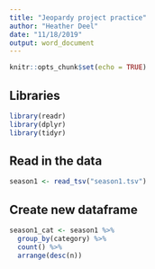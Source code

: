 ```yaml
---
title: "Jeopardy project practice"
author: "Heather Deel"
date: "11/18/2019"
output: word_document
---
```


```r
knitr::opts_chunk$set(echo = TRUE)
```

## Libraries
```r
library(readr)
library(dplyr)
library(tidyr)
```


## Read in the data
```r
season1 <- read_tsv("season1.tsv")
```

## Create new dataframe
```r
season1_cat <- season1 %>%
  group_by(category) %>% 
  count() %>% 
  arrange(desc(n))
```













